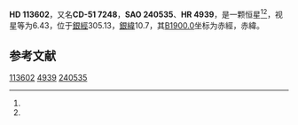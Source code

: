 {{Starbox begin
| name = HD 113602
}}
{{Starbox observe
| epoch = [[J2000.0|J2000.0]]
| constell = {{星座名待查}}<ref name=SIMBAD>{{cite web
 | url=http://simbad.u-strasbg.fr/simbad/sim-id?Ident=HR+4939
 | title =Pulsating variable Star
 | publisher=Centre de Données astronomiques de Strasbourg
 | work=SIMBAD
 | accessdate=2012-07-13}}</ref><ref name=DATA>{{cite web
 | url=http://vizier.u-strasbg.fr/viz-bin/VizieR-5?-out.add=.&-source=5050&-corr=PK=HR&-out.max=9999&HR=4939
 | title=VizieR Detailed Page
 | accessdate=2012-07-13
 | archive-date=2016-03-05
 | archive-url=https://web.archive.org/web/20160305004720/http://vizier.u-strasbg.fr/viz-bin/VizieR-5?-out.add=.&-source=5050&-corr=PK=HR&-out.max=9999&HR=4939
 | dead-url=no
 }}</ref>
| 星官 = 
| ra = {{RA|13|5|30.8}}<ref name=SIMBAD /><ref name=DATA />
| dec = {{DEC|-52|6|54}}<ref name=SIMBAD /><ref name=DATA />
| appmag_v = 6.43<ref name=SIMBAD /><ref name=DATA />
}}
{{Starbox character
| class = M1III<ref name=SIMBAD /><ref name=DATA />
| b-v = 1.7<ref name=SIMBAD /><ref name=DATA />
| u-b = 1.99<ref name=SIMBAD /><ref name=DATA />
| r-i = <ref name=SIMBAD /><ref name=DATA />
| variable = 
}}
{{Starbox astrometry
| radial_v = 1.99
| prop_mo_ra = -31
| parallax = 
| p_error = 
}}
{{Starbox catalog
| names =CD-51 7248，[[SAO星表|SAO]] 240535，[[HD星表|HD]] 113602，[[HR星表|HR]] 4939}}
{{Starbox reference |Simbad=HR+4939}}
{{Starbox end}}

'''HD 113602'''，又名'''CD-51 7248'''，'''SAO 240535'''、'''HR 4939'''，是一颗恒星<ref name=SIMBAD /><ref name=DATA />，视星等为6.43，位于[[銀道座標系|銀經]]305.13，[[銀道座標系|銀緯]]10.7，其[[B1900.0|B1900.0]]坐标为赤經{{RA|12|59|38}}，赤緯{{DEC|-51|10.7|46}}。

== 参考文献 ==
{{reflist}}

{{star-stub}}

[[Category:HD和HDE天體|113602]]
[[Category:HR天體|4939]]
[[Category:SAO天體|240535]]
